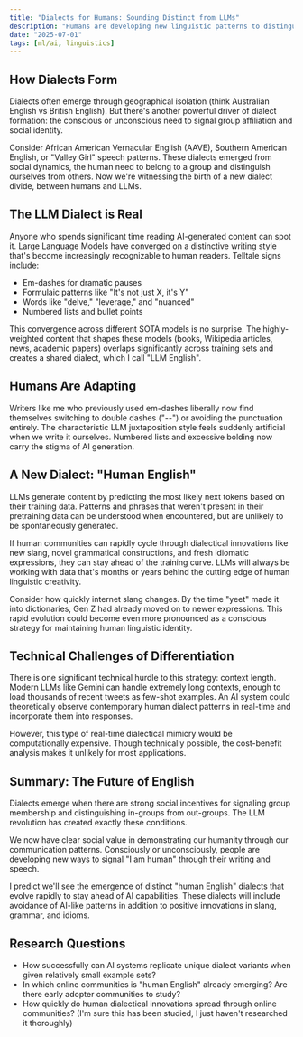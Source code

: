 ```yaml
---
title: "Dialects for Humans: Sounding Distinct from LLMs"
description: "Humans are developing new linguistic patterns to distinguish themselves from AI-generated content, and the rate of change will accelerate."
date: "2025-07-01"
tags: [ml/ai, linguistics]
---
```


## How Dialects Form

Dialects often emerge through geographical isolation (think Australian English vs British English). But there's another powerful driver of dialect formation: the conscious or unconscious need to signal group affiliation and social identity.

Consider African American Vernacular English (AAVE), Southern American English, or "Valley Girl" speech patterns. These dialects emerged from social dynamics, the human need to belong to a group and distinguish ourselves from others. Now we're witnessing the birth of a new dialect divide, between humans and LLMs.

## The LLM Dialect is Real

Anyone who spends significant time reading AI-generated content can spot it. Large Language Models have converged on a distinctive writing style that's become increasingly recognizable to human readers. Telltale signs include:

- Em-dashes for dramatic pauses
- Formulaic patterns like "It's not just X, it's Y"
- Words like "delve," "leverage," and "nuanced"
- Numbered lists and bullet points

This convergence across different SOTA models is no surprise. The highly-weighted content that shapes these models (books, Wikipedia articles, news, academic papers) overlaps significantly across training sets and creates a shared dialect, which I call "LLM English".

## Humans Are Adapting

Writers like me who previously used em-dashes liberally now find themselves switching to double dashes ("--") or avoiding the punctuation entirely. The characteristic LLM juxtaposition style feels suddenly artificial when we write it ourselves. Numbered lists and excessive bolding now carry the stigma of AI generation.

## A New Dialect: "Human English"

LLMs generate content by predicting the most likely next tokens based on their training data. Patterns and phrases that weren't present in their pretraining data can be understood when encountered, but are unlikely to be spontaneously generated.

If human communities can rapidly cycle through dialectical innovations like new slang, novel grammatical constructions, and fresh idiomatic expressions, they can stay ahead of the training curve. LLMs will always be working with data that's months or years behind the cutting edge of human linguistic creativity.

Consider how quickly internet slang changes. By the time "yeet" made it into dictionaries, Gen Z had already moved on to newer expressions. This rapid evolution could become even more pronounced as a conscious strategy for maintaining human linguistic identity.

## Technical Challenges of Differentiation

There is one significant technical hurdle to this strategy: context length. Modern LLMs like Gemini can handle extremely long contexts, enough to load thousands of recent tweets as few-shot examples. An AI system could theoretically observe contemporary human dialect patterns in real-time and incorporate them into responses.

However, this type of real-time dialectical mimicry would be computationally expensive. Though technically possible, the cost-benefit analysis makes it unlikely for most applications.

## Summary: The Future of English

Dialects emerge when there are strong social incentives for signaling group membership and distinguishing in-groups from out-groups. The LLM revolution has created exactly these conditions.

We now have clear social value in demonstrating our humanity through our communication patterns. Consciously or unconsciously, people are developing new ways to signal "I am human" through their writing and speech.

I predict we'll see the emergence of distinct "human English" dialects that evolve rapidly to stay ahead of AI capabilities. These dialects will include avoidance of AI-like patterns in addition to positive innovations in slang, grammar, and idioms.

## Research Questions

- How successfully can AI systems replicate unique dialect variants when given relatively small example sets?
- In which online communities is "human English" already emerging? Are there early adopter communities to study?
- How quickly do human dialectical innovations spread through online communities? (I'm sure this has been studied, I just haven't researched it thoroughly)
